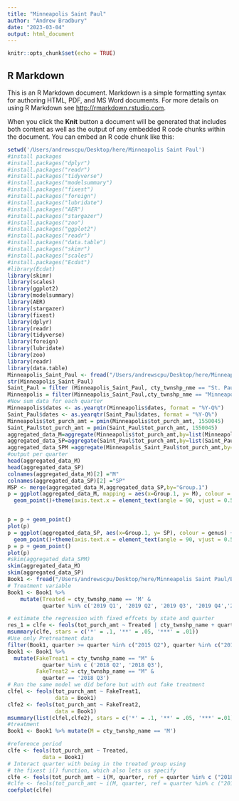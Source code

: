 ```yaml
---
title: "Minneapolis Saint Paul"
author: "Andrew Bradbury"
date: "2023-03-04"
output: html_document
---
```


```r
knitr::opts_chunk$set(echo = TRUE)
```

## R Markdown

This is an R Markdown document. Markdown is a simple formatting syntax for authoring HTML, PDF, and MS Word documents. For more details on using R Markdown see <http://rmarkdown.rstudio.com>.

When you click the **Knit** button a document will be generated that includes both content as well as the output of any embedded R code chunks within the document. You can embed an R code chunk like this:

```r
setwd('/Users/andrewscpu/Desktop/here/Minneapolis Saint Paul')
#install packages
#install.packages("dplyr")
#install.packages("readr")
#install.packages("tidyverse")
#install.packages("modelsummary")
#install.packages("fixest")
#install.packages("foreign")
#install.packages("lubridate")
#install.packages("AER")
#install.packages("stargazer")
#install.packages("zoo")
#install.packages("ggplot2")
#install.packages("readr")
#install.packages("data.table")
#install.packages("skimr")
#install.packages("scales")
#install.packages("Ecdat")
#library(Ecdat)
library(skimr)
library(scales)
library(ggplot2)
library(modelsummary)
library(AER)
library(stargazer)
library(fixest)
library(dplyr)
library(readr)
library(tidyverse)
library(foreign)
library(lubridate)
library(zoo)
library(readr)
library(data.table)
Minneapolis_Saint_Paul <- fread("/Users/andrewscpu/Desktop/here/Minneapolis Saint Paul/Minneapolis_Saint_Paul.csv")
str(Minneapolis_Saint_Paul)
Saint_Paul = filter (Minneapolis_Saint_Paul, cty_twnshp_nme == "St. Paul")
Minneapolis = filter(Minneapolis_Saint_Paul,cty_twnshp_nme == "Minneapolis")
#Now sum data for each quarter
Minneapolis$dates <- as.yearqtr(Minneapolis$dates, format = "%Y-Q%") 
Saint_Paul$dates <- as.yearqtr(Saint_Paul$dates, format = "%Y-Q%")
Minneapolis$tot_purch_amt = pmin(Minneapolis$tot_purch_amt, 1550045)
Saint_Paul$tot_purch_amt = pmin(Saint_Paul$tot_purch_amt, 1550045)
aggregated_data_M=aggregate(Minneapolis$tot_purch_amt,by=list(Minneapolis$dates),FUN= mean)
aggregated_data_SP=aggregate(Saint_Paul$tot_purch_amt,by=list(Saint_Paul$dates), FUN= mean)
aggregated_data_SPM =aggregate(Minneapolis_Saint_Paul$tot_purch_amt,by=list(Minneapolis_Saint_Paul$dates), FUN= mean)
#output per quarter
head(aggregated_data_M)
head(aggregated_data_SP)
colnames(aggregated_data_M)[2] ="M"
colnames(aggregated_data_SP)[2] ="SP"
MSP <- merge(aggregated_data_M,aggregated_data_SP,by="Group.1") 
p = ggplot(aggregated_data_M, mapping = aes(x=Group.1, y= M), colour = genus) + 
  geom_point()+theme(axis.text.x = element_text(angle = 90, vjust = 0.5))+geom_line(linetype = "dashed")+ geom_line(color="red")+ labs(title = "Minneapolis", x = "Year", y = "Mean Transactions Price")+scale_y_continuous(labels = label_number(suffix = "M", scale = 1e-6))


p = p + geom_point()
plot(p)
p = ggplot(aggregated_data_SP, aes(x=Group.1, y= SP), colour = genus) + 
  geom_point()+theme(axis.text.x = element_text(angle = 90, vjust = 0.5))+geom_line(linetype = "dashed")+ geom_line(color="blue")+ labs(title = "Saint Paul", x = "Year", y = "Mean Transactions Price")+scale_y_continuous(labels = label_number(suffix = "M", scale = 1e-6))
p = p + geom_point()
plot(p)
#skim(aggregated_data_SPM)
skim(aggregated_data_M)
skim(aggregated_data_SP)
Book1 <- fread("/Users/andrewscpu/Desktop/here/Minneapolis Saint Paul/Book1.csv")
# Treatment variable
Book1 <- Book1 %>%
    mutate(Treated = cty_twnshp_name == 'M' & 
           quarter %in% c('2019 Q1', '2019 Q2', '2019 Q3', '2019 Q4','2020 Q1','2020 Q2','2020 Q2','2020 Q3', '2020 Q4', '2021 Q1', '2021 Q2', '2021 Q3', '2021 Q4'))

# estimate the regression with fixed effcets by state and quarter
res_1 = clfe <- feols(tot_purch_amt ~ Treated | cty_twnshp_name + quarter, Book1)
msummary(clfe, stars = c('*' = .1, '**' = .05, '***' = .01))
#Use only Pretreatment data
filter(Book1, quarter >= quarter %in% c("2015 Q2"), quarter %in% c("2017 Q2"))
Book1 <- Book1 %>% 
  mutate(FakeTreat1 = cty_twnshp_name == "M" &
           quarter %in% c ('2018 Q2', '2018 Q3'),
         FakeTreat2 = cty_twnshp_name == "M" &
           quarter == '2018 Q3')
# Run the same model we did before but with out fake treatment
clfel <- feols(tot_purch_amt ~ FakeTreat1,
               data = Book1)
clfe2 <- feols(tot_purch_amt ~ FakeTreat2,
               data = Book1)
msummary(list(clfel,clfe2), stars = c('*' = .1, '**' = .05, '***' =.01))
#treatment
Book1 <- Book1 %>% mutate(M = cty_twnshp_name == 'M')

#reference period 
clfe <- feols(tot_purch_amt ~ Treated,
           data = Book1)
# Interact quarter with being in the treated group using
# the fixest i() function, which also lets us specify
clfe <- feols(tot_purch_amt ~ i(M, quarter, ref = quarter %in% c ("2018 Q3")), data = Book1)
#clfe <- feols(tot_purch_amt ~ i(M, quarter, ref = quarter %in% c ("2018 Q3")) |cty_twnshp_name + quarter, data = Book1 )
coefplot(clfe)
```
